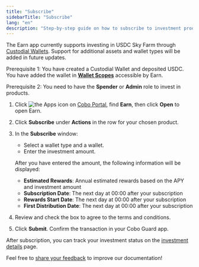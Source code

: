 ```yaml
---
title: "Subscribe"
sidebarTitle: "Subscribe"
lang: "en"
description: "Step-by-step guide on how to subscribe to investment products in the Earn app."
---
```


<Info>The Earn app currently supports investing in USDC Sky Farm through [Custodial Wallets](/en/portal/custodial-wallets/introduction). Support for additional assets and wallet types will be added in future updates.</Info>

<Note>Prerequisite 1: You have created a Custodial Wallet and deposited USDC. You have added the wallet in [**Wallet Scopes**](/en/portal/portal-apps/app-settings) accessible by Earn.</Note>

<Note>Prerequisite 2: You need to have the **Spender** or **Admin** role to invest in products.</Note>

1. Click <img src="/en/images/common/icon_apps.svg" className="icon" alt="the Apps icon"/> on [Cobo Portal](https://portal.cobo.com/login), find **Earn**, then click **Open** to open Earn.
2. Click **Subscribe** under **Actions** in the row for your chosen product.
3. In the **Subscribe** window:
   - Select a wallet type and a wallet.
   - Enter the investment amount.
   
   After you have entered the amount, the following information will be displayed:
      - **Estimated Rewards**: Annual estimated rewards based on the APY and investment amount
      - **Subscription Date**: The next day at 00:00 after your subscription
      - **Rewards Start Date**: The next day at 00:00 after your subscription
      - **First Distribution Date**: The next day at 00:00 after your subscription

4. Review and check the box to agree to the terms and conditions.
5. Click **Submit**. Confirm the transaction in your Cobo Guard app.

After subscription, you can track your investment status on the [investment details](/en/apps/earn/view) page.

<Tip>Feel free to [share your feedback](https://forms.zohopublic.com/cobo/form/DocumentFeedbackForm/formperma/QvLOhxJv1_JMsJ-1dleZ8Itb_7rzN-LtgvsDdxosoVI?referrername=manuals) to improve our documentation!</Tip>

